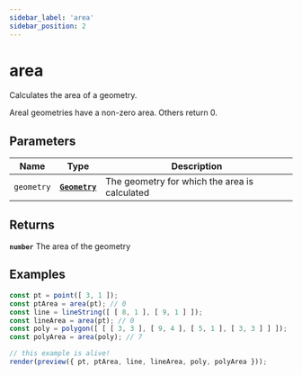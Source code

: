 ```yaml
---
sidebar_label: 'area'
sidebar_position: 2
---
```


# area

Calculates the area of a geometry.

Areal geometries have a non-zero area.
Others return 0.

## Parameters

| Name | Type | Description |
| --- | :-: | --- |
| `geometry` | [**`Geometry`**](../types/Geometry/index.mdx) | The geometry for which the area is calculated |

## Returns

**`number`** The area of the geometry

## Examples

```js live noInline
const pt = point([ 3, 1 ]);
const ptArea = area(pt); // 0
const line = lineString([ [ 8, 1 ], [ 9, 1 ] ]);
const lineArea = area(pt); // 0
const poly = polygon([ [ [ 3, 3 ], [ 9, 4 ], [ 5, 1 ], [ 3, 3 ] ] ]);
const polyArea = area(poly); // 7

// this example is alive!
render(preview({ pt, ptArea, line, lineArea, poly, polyArea }));
```
